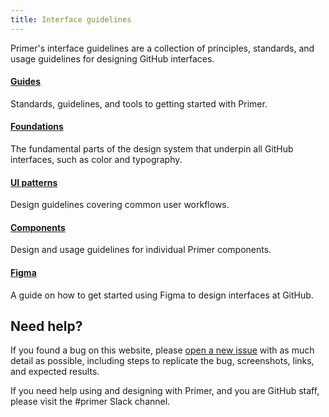```yaml
---
title: Interface guidelines
---
```




Primer's interface guidelines are a collection of principles, standards, and usage guidelines for designing GitHub
interfaces.

#### [Guides](/guides)

Standards, guidelines, and tools to getting started with Primer.

#### [Foundations](/foundations)

The fundamental parts of the design system that underpin all GitHub interfaces, such as color and typography.

#### [UI patterns](/ui-patterns)

Design guidelines covering common user workflows.

#### [Components](/components)

Design and usage guidelines for individual Primer components.

#### [Figma](/figma)

A guide on how to get started using Figma to design interfaces at GitHub.

## Need help?

If you found a bug on this website, please [open a new issue](https://github.com/primer/issues/new) with as much detail as possible, including steps to replicate the bug, screenshots, links, and expected results.

If you need help using and designing with Primer, and you are GitHub staff, please visit the #primer Slack channel.
